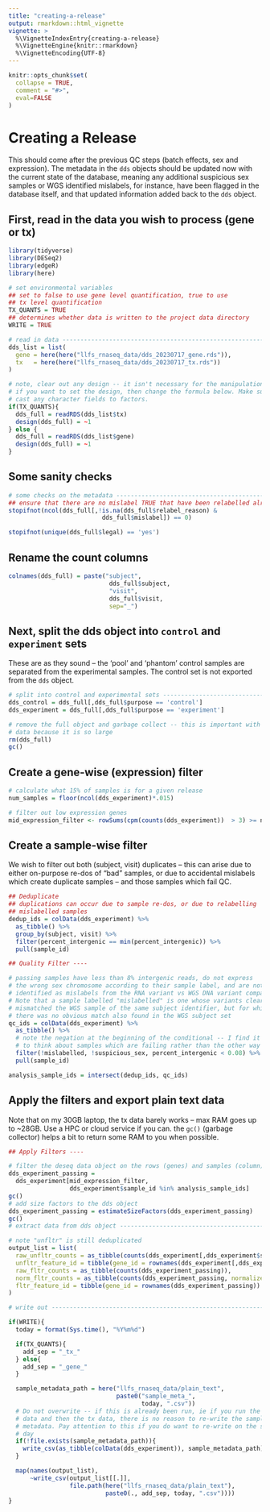 ```yaml
---
title: "creating-a-release"
output: rmarkdown::html_vignette
vignette: >
  %\VignetteIndexEntry{creating-a-release}
  %\VignetteEngine{knitr::rmarkdown}
  %\VignetteEncoding{UTF-8}
---
```


```r
knitr::opts_chunk$set(
  collapse = TRUE,
  comment = "#>",
  eval=FALSE
)
```

# Creating a Release

This should come after the previous QC steps 
(batch effects, sex and expression). The metadata in the `dds` objects should 
be updated now with the current state of the database, meaning any additional 
suspicious sex samples or WGS identified mislabels, for instance, 
have been flagged in the database itself, and that updated information 
added back to the `dds` object.

## First, read in the data you wish to process (gene or tx)

```r
library(tidyverse)
library(DESeq2)
library(edgeR)
library(here)

# set environmental variables
## set to false to use gene level quantification, true to use
## tx level quantification
TX_QUANTS = TRUE 
## determines whether data is written to the project data directory
WRITE = TRUE 

# read in data ----------------------------------------------------------------
dds_list = list(
  gene = here(here("llfs_rnaseq_data/dds_20230717_gene.rds")),
  tx   = here(here("llfs_rnaseq_data/dds_20230717_tx.rds"))
)

# note, clear out any design -- it isn't necessary for the manipulations below.
# if you want to set the design, then change the formula below. Make sure to
# cast any character fields to factors.
if(TX_QUANTS){
  dds_full = readRDS(dds_list$tx)
  design(dds_full) = ~1
} else {
  dds_full = readRDS(dds_list$gene)
  design(dds_full) = ~1
}
```

## Some sanity checks

```r
# some checks on the metadata -------------------------------------------------
## ensure that there are no mislabel TRUE that have been relabelled already
stopifnot(ncol(dds_full[,!is.na(dds_full$relabel_reason) & 
                          dds_full$mislabel]) == 0)

stopifnot(unique(dds_full$legal) == 'yes')
```

## Rename the count columns

```r
colnames(dds_full) = paste("subject", 
                            dds_full$subject, 
                            "visit", 
                            dds_full$visit,
                            sep="_")
```

## Next, split the dds object into `control` and `experiment` sets

These are as they sound -- the 'pool' and 'phantom' control samples are 
separated from the experimental samples. The control set is not exported 
from the `dds` object.

```r
# split into control and experimental sets ------------------------------------
dds_control = dds_full[,dds_full$purpose == 'control']
dds_experiment = dds_full[,dds_full$purpose == 'experiment']

# remove the full object and garbage collect -- this is important with the `tx` 
# data because it is so large
rm(dds_full)
gc()
```

## Create a gene-wise (expression) filter

```r
# calculate what 15% of samples is for a given release
num_samples = floor(ncol(dds_experiment)*.015)

# filter out low expression genes
mid_expression_filter <- rowSums(cpm(counts(dds_experiment))  > 3) >= num_samples
```

## Create a sample-wise filter

We wish to filter out both (subject, visit) duplicates -- this can arise due 
to either on-purpose re-dos of "bad" samples, or due to accidental mislabels 
which create duplicate samples -- and those samples which fail QC. 

```r

## Deduplicate
## duplications can occur due to sample re-dos, or due to relabelling
## mislabelled samples
dedup_ids = colData(dds_experiment) %>%
  as_tibble() %>%
  group_by(subject, visit) %>%
  filter(percent_intergenic == min(percent_intergenic)) %>%
  pull(sample_id)

## Quality Filter ----

# passing samples have less than 8% intergenic reads, do not express
# the wrong sex chromosome according to their sample label, and are not
# identified as mislabels from the RNA variant vs WGS DNA variant comparison.
# Note that a sample labelled "mislabelled" is one whose variants clearly 
# mismatched the WGS sample of the same subject identifier, but for which 
# there was no obvious match also found in the WGS subject set
qc_ids = colData(dds_experiment) %>%
  as_tibble() %>%
  # note the negation at the beginning of the conditional -- I find it easier
  # to think about samples which are failing rather than the other way around
  filter(!mislabelled, !suspicious_sex, percent_intergenic < 0.08) %>%
  pull(sample_id)

analysis_sample_ids = intersect(dedup_ids, qc_ids)
```

## Apply the filters and export plain text data

Note that on my 30GB laptop, the tx data barely works -- max RAM goes up to 
~28GB. Use a HPC or cloud service if you can. the `gc()` (garbage collector) 
helps a bit to return some RAM to you when possible.

```r
## Apply Filters ----

# filter the deseq data object on the rows (genes) and samples (column)
dds_experiment_passing = 
  dds_experiment[mid_expression_filter, 
                 dds_experiment$sample_id %in% analysis_sample_ids]
gc()
# add size factors to the dds object
dds_experiment_passing = estimateSizeFactors(dds_experiment_passing)
gc()
# extract data from dds object ------------------------------------------------

# note "unfltr" is still deduplicated
output_list = list(
  raw_unfltr_counts = as_tibble(counts(dds_experiment[,dds_experiment$sample_id %in% dedup_ids])),
  unfltr_feature_id = tibble(gene_id = rownames(dds_experiment[,dds_experiment$sample_id %in% dedup_ids])),
  raw_fltr_counts = as_tibble(counts(dds_experiment_passing)),
  norm_fltr_counts = as_tibble(counts(dds_experiment_passing, normalized=TRUE)),
  fltr_feature_id = tibble(gene_id = rownames(dds_experiment_passing))
)

# write out -------------------------------------------------------------------

if(WRITE){
  today = format(Sys.time(), "%Y%m%d")

  if(TX_QUANTS){
    add_sep = "_tx_"
  } else{
    add_sep = "_gene_"
  }

  sample_metadata_path = here("llfs_rnaseq_data/plain_text", 
                              paste0("sample_meta_", 
                                     today, ".csv"))
  # Do not overwrite -- if this is already been run, ie if you run the gene
  # data and then the tx data, there is no reason to re-write the sample
  # metadata. Pay attention to this if you do want to re-write on the same
  # day
  if(!file.exists(sample_metadata_path)){
    write_csv(as_tibble(colData(dds_experiment)), sample_metadata_path)
  }

  map(names(output_list),
      ~write_csv(output_list[[.]],
                 file.path(here("llfs_rnaseq_data/plain_text"),
                           paste0(., add_sep, today, ".csv"))))
}
```
